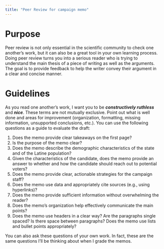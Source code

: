 ```yaml
---
title: "Peer Review for campaign memo"
---
```


# Purpose

Peer review is not only essential in the scientific community to check one another's work, but it can also be a great tool in your own learning process. Doing peer review turns you into a serious reader who is trying to understand the main thesis of a piece of writing as well as the arguments. The goal is to provide feedback to help the writer convey their argument in a clear and concise manner.


# Guidelines

As you read one another's work, I want you to be ***constructively ruthless*** and ***nice***. These terms are not mutually exclusive. Point out what is well done and areas for improvement (organization, formatting, missing information, unsupported conclusions, etc.). You can use the following questions as a guide to evaluate the draft:

1. Does the memo provide clear takeaways on the first page?
2. Is the purpose of the memo clear?
3. Does the memo describe the demographic characteristics of the state and of the Latine population?
4. Given the characteristics of the candidate, does the memo provide an answer to whether and how the candidate should reach out to potential voters?
5. Does the memo provide clear, actionable strategies for the campaign staff?
6. Does the memo use data and appropriately cite sources (e.g., using hyperlinks)?
7. Does the memo provide sufficient information without overwhelming the reader?
8. Does the memo's organization help effectively communicate the main points?
9. Does the memo use headers in a clear way? Are the paragraphs single spaced? Is there space between paragraphs? Does the memo use lists and bullet points appropriately?


You can also ask these questions of your own work. In fact, these are the same questions I'll be thinking about when I grade the memos.


